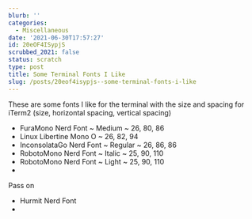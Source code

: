 ```yaml
---
blurb: ''
categories:
  - Miscellaneous
date: '2021-06-30T17:57:27'
id: 20eOF4ISypjS
scrubbed_2021: false
status: scratch
type: post
title: Some Terminal Fonts I Like
slug: /posts/20eof4isypjs--some-terminal-fonts-i-like
---
```


These are some fonts I like for the terminal with the size and spacing for iTerm2 (size, horizontal spacing, vertical spacing)

- FuraMono Nerd Font ~ Medium ~ 26, 80, 86
- Linux Libertine Mono O ~ 26, 82, 94
- InconsolataGo Nerd Font ~ Regular ~ 26, 86, 86
- RobotoMono Nerd Font ~ Italic ~ 25, 90, 110
- RobotoMono Nerd Font ~ Light ~ 25, 90, 110
- 


Pass on 

- Hurmit Nerd Font
-
